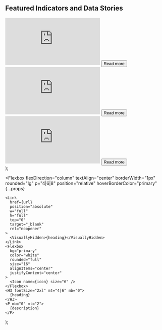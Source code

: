   <Section py="8|12" {...props}>
    <Container>
      <Div textAlign="center|left" flex="1">
        <H2 fontSize="4l|5l" m="0" textDecoration="underline">
          Featured Indicators and Data Stories
        </H2>
      </Div>
      <Grid col="1|2|3" mt="8|10|12" gap="4|6|8">
        <Box>
          <Embed
            id="Assault"
            sx={{
              height: "300px",
              width: "300px",
              scrolling: "no",
            }}
            src="https://datawrapper.dwcdn.net/2yLGq/"
          />
          <Button as="a" href="/blog/2020-01-04-new-blog" variant="link">
            Read more <Icon name="arrow-right" ml="4" />
          </Button>
        </Box>
        <Box>
          <Embed
            id="Assault"
            title="Gun Crimes"
            sx={{
              height: "300px",
              width: "300px",
              scrolling: "no",
            }}
            src="https://datawrapper.dwcdn.net/5oN32/"
          />
          <Button
            as="a"
            href="blog/2020-02-18-officiis-unde-dignissimos-molestias-ipsam-alias/"
            variant="link"
          >
            Read more <Icon name="arrow-right" ml="4" />
          </Button>
        </Box>
        <Box>
          <Embed
            id="Race and Incarceration"
            sx={{
              height: "300px",
              width: "300px",
              scrolling: "no",
            }}
            src="https://datawrapper.dwcdn.net/7jAdR/"
          />
          <Button
            as="a"
            href="/blog/2020-01-03-doloribus-corporis-repudiandae-at-dolorem-hic-laborum/"
            variant="link"
          >
            Read more <Icon name="arrow-right" ml="4" />
          </Button>
        </Box>
      </Grid>
    </Container>
  </Section>
);

  <Flexbox
    flexDirection="column"
    textAlign="center"
    borderWidth="1px"
    rounded="lg"
    p="4|6|8"
    position="relative"
    hoverBorderColor="primary"
    {...props}
  >
    <Link
      href={url}
      position="absolute"
      w="full"
      h="full"
      top="0"
      target="_blank"
      rel="noopener"
    >
      <VisuallyHidden>{heading}</VisuallyHidden>
    </Link>
    <Flexbox
      bg="primary"
      color="white"
      rounded="full"
      size="16"
      alignItems="center"
      justifyContent="center"
    >
      <Icon name={icon} size="6" />
    </Flexbox>
    <H3 fontSize="2xl" mt="4|6" mb="0">
      {heading}
    </H3>
    <P mb="0" mt="2">
      {description}
    </P>
  </Flexbox>
);
